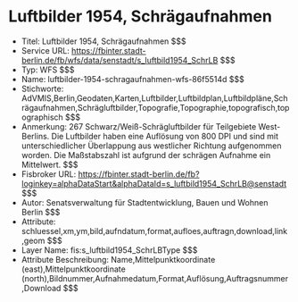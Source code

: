 # Luftbilder 1954, Schrägaufnahmen
- Titel: Luftbilder 1954, Schrägaufnahmen $$$
- Service URL: https://fbinter.stadt-berlin.de/fb/wfs/data/senstadt/s_luftbild1954_SchrLB $$$
- Typ: WFS $$$
- Name: luftbilder-1954-schragaufnahmen-wfs-86f5514d $$$
- Stichworte: AdVMIS,Berlin,Geodaten,Karten,Luftbilder,Luftbildplan,Luftbildpläne,Schrägaufnahmen,Schrägluftbilder,Topografie,Topographie,topografisch,topographisch $$$
- Anmerkung: 267 Schwarz/Weiß-Schrägluftbilder für Teilgebiete West-Berlins. Die Luftbilder haben eine Auflösung von 800 DPI und sind mit unterschiedlicher Überlappung aus westlicher Richtung aufgenommen worden. Die Maßstabszahl ist aufgrund der schrägen Aufnahme ein Mittelwert. $$$
- Fisbroker URL: https://fbinter.stadt-berlin.de/fb?loginkey=alphaDataStart&alphaDataId=s_luftbild1954_SchrLB@senstadt $$$
- Autor: Senatsverwaltung für Stadtentwicklung, Bauen und Wohnen Berlin $$$
- Attribute: schluessel,xm,ym,bild,aufndatum,format,aufloes,auftragn,download,link,geom $$$
- Layer Name: fis:s_luftbild1954_SchrLBType $$$
- Attribute Beschreibung: Name,Mittelpunktkoordinate (east),Mittelpunktkoordinate (north),Bildnummer,Aufnahmedatum,Format,Auflösung,Auftragsnummer,Download $$$
